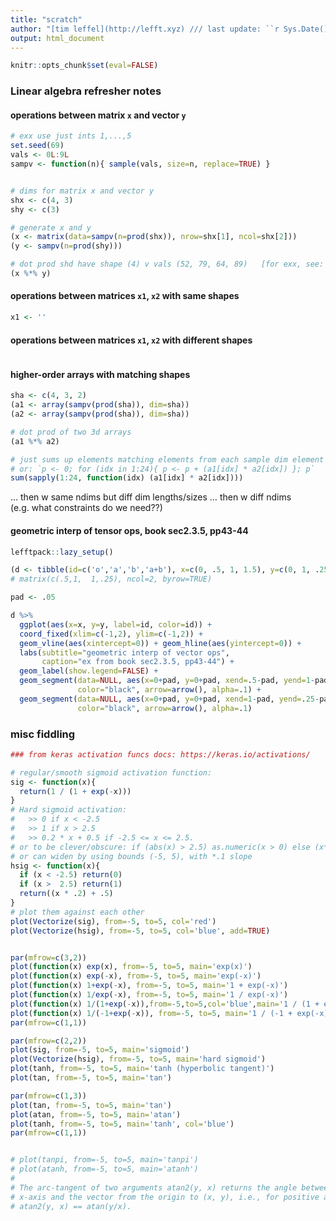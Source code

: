```yaml
---
title: "scratch"
author: "[tim leffel](http://lefft.xyz) /// last update: ``r Sys.Date()``"
output: html_document
---
```


```r
knitr::opts_chunk$set(eval=FALSE)
```


### Linear algebra refresher notes 

#### operations between matrix `x` and vector `y` 
```r
# exx use just ints 1,...,5
set.seed(69)
vals <- 0L:9L 
sampv <- function(n){ sample(vals, size=n, replace=TRUE) }


# dims for matrix x and vector y 
shx <- c(4, 3)
shy <- c(3)

# generate x and y 
(x <- matrix(data=sampv(n=prod(shx)), nrow=shx[1], ncol=shx[2])) 
(y <- sampv(n=prod(shy))) 

# dot prod shd have shape (4) v vals (52, 79, 64, 89)   [for exx, see: ?`%*%`] 
(x %*% y)
```


#### operations between matrices `x1`, `x2` with same shapes 
```r
x1 <- ''
```


#### operations between matrices `x1`, `x2` with different shapes 
```r

```



#### higher-order arrays with matching shapes 
```r
sha <- c(4, 3, 2)
(a1 <- array(sampv(prod(sha)), dim=sha))
(a2 <- array(sampv(prod(sha)), dim=sha))

# dot prod of two 3d arrays 
(a1 %*% a2)

# just sums up elements matching elements from each sample dim element (final)
# or: `p <- 0; for (idx in 1:24){ p <- p + (a1[idx] * a2[idx]) }; p`
sum(sapply(1:24, function(idx) (a1[idx] * a2[idx])))
```


... then w same ndims but diff dim lengths/sizes
... then w diff ndims (e.g. what constraints do we need??) 


#### geometric interp of tensor ops, book sec2.3.5, pp43-44 
```r
lefftpack::lazy_setup()

(d <- tibble(id=c('o','a','b','a+b'), x=c(0, .5, 1, 1.5), y=c(0, 1, .25, 1.25)))
# matrix(c(.5,1,  1,.25), ncol=2, byrow=TRUE)

pad <- .05

d %>% 
  ggplot(aes(x=x, y=y, label=id, color=id)) + 
  coord_fixed(xlim=c(-1,2), ylim=c(-1,2)) + 
  geom_vline(aes(xintercept=0)) + geom_hline(aes(yintercept=0)) + 
  labs(subtitle="geometric interp of vector ops",
       caption="ex from book sec2.3.5, pp43-44") + 
  geom_label(show.legend=FALSE) + 
  geom_segment(data=NULL, aes(x=0+pad, y=0+pad, xend=.5-pad, yend=1-pad), 
               color="black", arrow=arrow(), alpha=.1) + 
  geom_segment(data=NULL, aes(x=0+pad, y=0+pad, xend=1-pad, yend=.25-pad), 
               color="black", arrow=arrow(), alpha=.1)

```





### misc fiddling

```r
### from keras activation funcs docs: https://keras.io/activations/

# regular/smooth sigmoid activation function: 
sig <- function(x){
  return(1 / (1 + exp(-x)))
}
# Hard sigmoid activation:
#   >> 0 if x < -2.5
#   >> 1 if x > 2.5
#   >> 0.2 * x + 0.5 if -2.5 <= x <= 2.5.
# or to be clever/obscure: if (abs(x) > 2.5) as.numeric(x > 0) else (x*.2)+.5 
# or can widen by using bounds (-5, 5), with *.1 slope 
hsig <- function(x){
  if (x < -2.5) return(0)
  if (x >  2.5) return(1)
  return((x * .2) + .5)
}
# plot them against each other 
plot(Vectorize(sig), from=-5, to=5, col='red')
plot(Vectorize(hsig), from=-5, to=5, col='blue', add=TRUE)


par(mfrow=c(3,2))
plot(function(x) exp(x), from=-5, to=5, main='exp(x)')
plot(function(x) exp(-x), from=-5, to=5, main='exp(-x)')
plot(function(x) 1+exp(-x), from=-5, to=5, main='1 + exp(-x)')
plot(function(x) 1/exp(-x), from=-5, to=5, main='1 / exp(-x)')
plot(function(x) 1/(1+exp(-x)),from=-5,to=5,col='blue',main='1 / (1 + exp(-x))')
plot(function(x) 1/(-1+exp(-x)), from=-5, to=5, main='1 / (-1 + exp(-x))')
par(mfrow=c(1,1))

par(mfrow=c(2,2))
plot(sig, from=-5, to=5, main='sigmoid')
plot(Vectorize(hsig), from=-5, to=5, main='hard sigmoid')
plot(tanh, from=-5, to=5, main='tanh (hyperbolic tangent)')
plot(tan, from=-5, to=5, main='tan')

par(mfrow=c(1,3))
plot(tan, from=-5, to=5, main='tan')
plot(atan, from=-5, to=5, main='atan')
plot(tanh, from=-5, to=5, main='tanh', col='blue')
par(mfrow=c(1,1))


# plot(tanpi, from=-5, to=5, main='tanpi')
# plot(atanh, from=-5, to=5, main='atanh')
# 
# The arc-tangent of two arguments atan2(y, x) returns the angle between the
# x-axis and the vector from the origin to (x, y), i.e., for positive arguments
# atan2(y, x) == atan(y/x).
```

